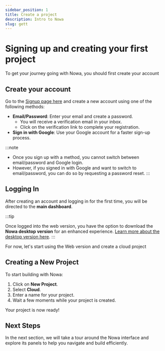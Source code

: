 ```yaml
---
sidebar_position: 1
title: Create a project 
description: Intro to Nowa
slug: gett
---
```

 
# Signing up and creating your first project

To get your journey going with Nowa, you should first create your account
## Create your account

Go to the [Signup page here](https://app.nowa.dev/signup) and create a new account using one of the following methods:

- **Email/Password**: Enter your email and create a password.
    - You will receive a verification email in your inbox.
    - Click on the verification link to complete your registration.
- **Sign in with Google**: Use your Google account for a faster sign-up process.

:::note

- Once you sign up with a method, you cannot switch between email/password and Google login.
- However, if you signed in with Google and want to switch to email/password, you can do so by requesting a password reset.
:::

## Logging In 

After creating an account and logging in for the first time, you will be directed to the **main dashboard**.

:::tip

Once logged into the web version, you have the option to download the **Nowa desktop version** for an enhanced experience. [Learn more about the desktop version here](https://chatgpt.com/c/67b218d9-f140-8010-8e1a-f76c8f6cbb5b#).
:::

For now, let's start using the Web version and create a cloud project

## Creating a New Project

To start building with Nowa:

1. Click on **New Project**.
2. Select **Cloud**.
3. Enter a name for your project.
4. Wait a few moments while your project is created.

Your project is now ready!

## Next Steps

In the next section, we will take a tour around the Nowa interface and explore its panels to help you navigate and build efficiently.